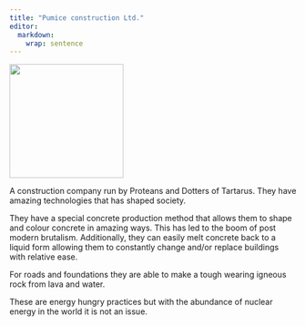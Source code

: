 ```yaml
---
title: "Pumice construction Ltd."
editor: 
  markdown: 
    wrap: sentence
---
```


![](images/pumice_construction.png){width=200px fig-align="center"}

A construction company run by Proteans and Dotters of Tartarus.
They have amazing technologies that has shaped society.

They have a special concrete production method that allows them to shape and colour concrete in amazing ways. 
This has led to the boom of post modern brutalism.
Additionally, they can easily melt concrete back to a liquid form allowing them to constantly change and/or replace buildings with relative ease.

For roads and foundations they are able to make a tough wearing igneous rock from lava and water.

These are energy hungry practices but with the abundance of nuclear energy in the world it is not an issue.